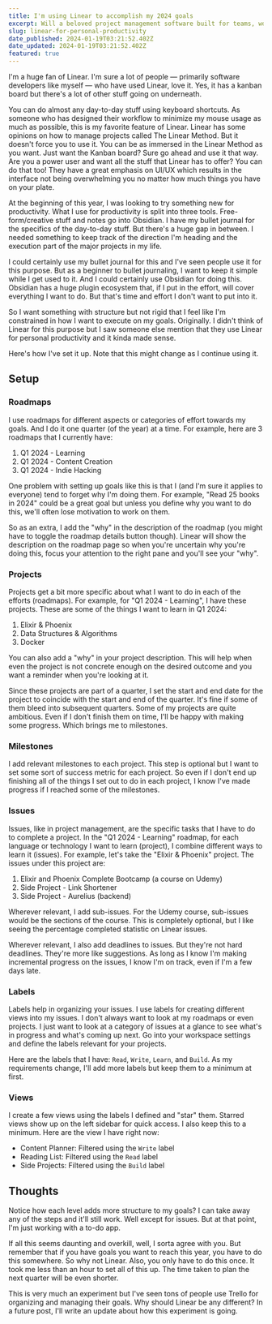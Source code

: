 ```yaml
---
title: I'm using Linear to accomplish my 2024 goals
excerpt: Will a beloved project management software built for teams, work for personal use?
slug: linear-for-personal-productivity
date_published: 2024-01-19T03:21:52.402Z
date_updated: 2024-01-19T03:21:52.402Z
featured: true
---
```


I'm a huge fan of Linear. I'm sure a lot of people — primarily software developers like myself — who have used Linear, love it. Yes, it has a kanban board but there's a lot of other stuff going on underneath. 

You can do almost any day-to-day stuff using keyboard shortcuts. As someone who has designed their workflow to minimize my mouse usage as much as possible, this is my favorite feature of Linear. Linear has some opinions on how to manage projects called The Linear Method. But it doesn't force you to use it. You can be as immersed in the Linear Method as you want. Just want the Kanban board? Sure go ahead and use it that way. Are you a power user and want all the stuff that Linear has to offer? You can do that too! They have a great emphasis on UI/UX which results in the interface not being overwhelming you no matter how much things you have on your plate. 

At the beginning of this year, I was looking to try something new for productivity. What I use for productivity is split into three tools. Free-form/creative stuff and notes go into Obsidian. I have my bullet journal for the specifics of the day-to-day stuff. But there's a huge gap in between. I needed something to keep track of the direction I'm heading and the execution part of the major projects in my life.

I could certainly use my bullet journal for this and I've seen people use it for this purpose. But as a beginner to bullet journaling, I want to keep it simple while I get used to it. And I could certainly use Obsidian for doing this. Obsidian has a huge plugin ecosystem that, if I put in the effort, will cover everything I want to do. But that's time and effort I don't want to put into it.

So I want something with structure but not rigid that I feel like I'm constrained in how I want to execute on my goals. Originally. I didn't think of Linear for this purpose but I saw someone else mention that they use Linear for personal productivity and it kinda made sense.

Here's how I've set it up. Note that this might change as I continue using it.

## Setup
### Roadmaps
I use roadmaps for different aspects or categories of effort towards my goals. And I do it one quarter (of the year) at a time. For example, here are 3 roadmaps that I currently have:

1. Q1 2024 - Learning
2. Q1 2024 - Content Creation
3. Q1 2024 - Indie Hacking

One problem with setting up goals like this is that I (and I'm sure it applies to everyone) tend to forget why I'm doing them. For example, "Read 25 books in 2024" could be a great goal but unless you define why you want to do this, we'll often lose motivation to work on them.

So as an extra, I add the "why" in the description of the roadmap (you might have to toggle the roadmap details button though). Linear will show the description on the roadmap page so when you're uncertain why you're doing this, focus your attention to the right pane and you'll see your "why". 
### Projects
Projects get a bit more specific about what I want to do in each of the efforts (roadmaps). For example, for "Q1 2024 - Learning", I have these projects. These are some of the things I want to learn in Q1 2024:

1. Elixir & Phoenix
2. Data Structures & Algorithms
3. Docker

You can also add a "why" in your project description. This will help when even the project is not concrete enough on the desired outcome and you want a reminder when you're looking at it.

Since these projects are part of a quarter, I set the start and end date for the project to coincide with the start and end of the quarter. It's fine if some of them bleed into subsequent quarters. Some of my projects are quite ambitious. Even if I don't finish them on time, I'll be happy with making some progress. Which brings me to milestones.

### Milestones
I add relevant milestones to each project. This step is optional but I want to set some sort of success metric for each project. So even if I don't end up finishing all of the things I set out to do in each project, I know I've made progress if I reached some of the milestones.

### Issues
Issues, like in project management, are the specific tasks that I have to do to complete a project. In the "Q1 2024 - Learning" roadmap, for each language or technology I want to learn (project), I combine different ways to learn it (issues). For example, let's take the "Elixir & Phoenix" project. The issues under this project are:

1. Elixir and Phoenix Complete Bootcamp (a course on Udemy)
2. Side Project - Link Shortener
3. Side Project - Aurelius (backend)

Wherever relevant, I add sub-issues. For the Udemy course, sub-issues would be the sections of the course. This is completely optional, but I like seeing the percentage completed statistic on Linear issues.

Wherever relevant, I also add deadlines to issues. But they're not hard deadlines. They're more like suggestions. As long as I know I'm making incremental progress on the issues, I know I'm on track, even if I'm a few days late.

### Labels
Labels help in organizing your issues. I use labels for creating different views into my issues. I don't always want to look at my roadmaps or even projects. I just want to look at a category of issues at a glance to see what's in progress and what's coming up next. Go into your workspace settings and define the labels relevant for your projects. 

Here are the labels that I have: `Read`, `Write`, `Learn`, and `Build`. As my requirements change, I'll add more labels but keep them to a minimum at first.

### Views
I create a few views using the labels I defined and "star" them. Starred views show up on the left sidebar for quick access. I also keep this to a minimum. Here are the view I have right now: 
- Content Planner: Filtered using the `Write` label
- Reading List: Filtered using the `Read` label
- Side Projects: Filtered using the `Build` label

## Thoughts
Notice how each level adds more structure to my goals? I can take away any of the steps and it'll still work. Well except for issues. But at that point, I'm just working with a to-do app.

If all this seems daunting and overkill, well, I sorta agree with you. But remember that if you have goals you want to reach this year, you have to do this somewhere. So why not Linear. Also, you only have to do this once. It took me less than an hour to set all of this up. The time taken to plan the next quarter will be even shorter.

This is very much an experiment but I've seen tons of people use Trello for organizing and managing their goals. Why should Linear be any different? In a future post, I'll write an update about how this experiment is going.
